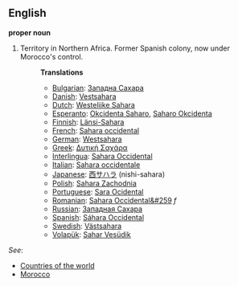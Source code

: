 ==English==

'''proper noun'''

# Territory in Northern Africa. Former Spanish colony, now under Morocco's control.
#:'''Translations'''
#:*[[Bulgarian]]: [[Западна Сахара]]
#:*[[Danish]]: [[Vestsahara]]
#:*[[Dutch]]: [[Westelijke Sahara]]
#:*[[Esperanto]]: [[Okcidenta Saharo]], [[Saharo Okcidenta]]
#:*[[Finnish]]: [[Länsi-Sahara]]
#:*[[French]]: [[Sahara occidental]]
#:*[[German]]: [[Westsahara]]
#:*[[Greek]]: [[Δυτική Σαχάρα]]
#:*[[Interlingua]]: [[Sahara Occidental]]
#:*[[Italian]]: [[Sahara occidentale]]
#:*[[Japanese]]: [[西サハラ]] (nishi-sahara)
#:*[[Polish]]: [[Sahara Zachodnia]]
#:*[[Portuguese]]: [[Sara Ocidental]]
#:*[[Romanian]]: [[Sahara Occidental&#259]] ''f''
#:*[[Russian]]: [[Западная Сахара]]
#:*[[Spanish]]: [[Sáhara Occidental]]
#:*[[Swedish]]: [[Västsahara]]
#:*[[Volapük]]: [[Sahar Vesüdik]]

''See'': 
*[[Countries of the world]]
*[[Morocco]]